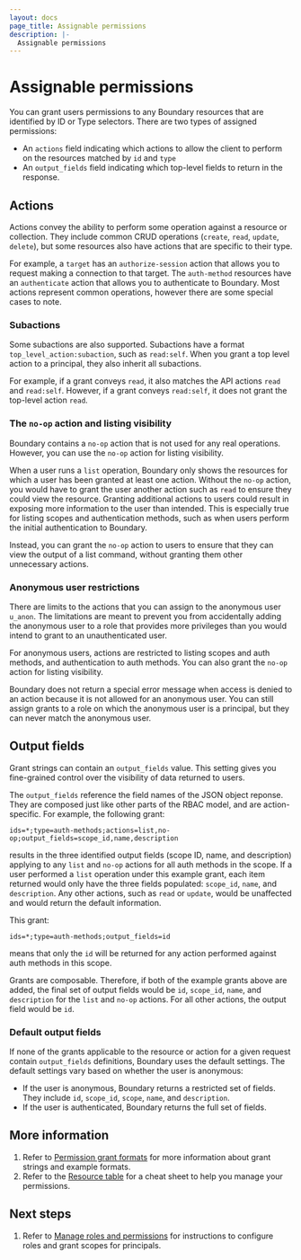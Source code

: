 ```yaml
---
layout: docs
page_title: Assignable permissions
description: |-
  Assignable permissions
---
```


# Assignable permissions

You can grant users permissions to any Boundary resources that are identified by ID or Type selectors.
There are two types of assigned permissions:

- An `actions` field indicating which actions to allow the client to perform on
  the resources matched by `id` and `type`
- An `output_fields` field indicating which top-level fields to return in the
  response.

## Actions

Actions convey the ability to perform some operation against a resource or
collection.
They include common CRUD operations (`create`, `read`, `update`,
`delete`), but some resources also have actions that are specific to their type.

For example, a `target` has an `authorize-session` action that allows you to request
making a connection to that target.
The `auth-method` resources have an `authenticate` action that allows you to authenticate to Boundary.
Most actions represent common operations, however there are some special cases to note.

### Subactions

Some subactions are also supported. Subactions have a format
`top_level_action:subaction`, such as `read:self`.
When you grant a top level action to a principal, they also inherit all subactions.

For example, if a grant conveys `read`, it also matches the API actions `read` and `read:self`.
However, if a grant conveys `read:self`, it does not grant the top-level action `read`.

### The `no-op` action and listing visibility

Boundary contains a `no-op` action that is not used for any real operations.
However, you can use the `no-op` action for listing visibility.

When a user runs a `list` operation, Boundary only shows the resources for which a user has been granted at least one action.
Without the `no-op` action, you would have to grant the user another action such as `read` to ensure they could view the resource.
Granting additional actions to users could result in exposing more information to the user than intended.
This is especially true for listing scopes and authentication methods, such as when users perform the initial authentication to Boundary.

Instead, you can grant the `no-op` action to users to ensure that they can view the output of a list command, without granting them other unnecessary actions.

### Anonymous user restrictions

There are limits to the actions that you can assign to the anonymous user `u_anon`.
The limitations are meant to prevent you from accidentally adding the anonymous user to a role that provides more privileges than you would intend to grant to an unauthenticated user.

For anonymous users, actions are restricted to listing scopes and auth methods,
and authentication to auth methods.
You can also grant the `no-op` action for listing visibility.

Boundary does not return a special error message when access is denied to an action because it is not allowed for an anonymous user.
You can still assign grants to a role on which the anonymous user is a principal, but they can never match the anonymous user.

## Output fields

Grant strings can contain an `output_fields` value. This setting gives you fine-grained
control over the visibility of data returned to users.

The `output_fields` reference the field names of the JSON object reponse.
They are composed just like other parts of the RBAC model, and are action-specific.
For example, the following grant:

`ids=*;type=auth-methods;actions=list,no-op;output_fields=scope_id,name,description`

results in the three identified output fields (scope ID, name, and description) applying to any `list` and `no-op` actions for all auth methods in the scope.
If a user performed a `list` operation under this example grant, each item returned would only have the three fields populated: `scope_id`, `name`, and `description`.
Any other actions, such as `read` or `update`, would be unaffected and would return the default information.

This grant:

`ids=*;type=auth-methods;output_fields=id`

means that only the `id` will be returned for any action performed against auth methods in this scope.

Grants are composable.
Therefore, if both of the example grants above are added, the final set of output fields would be `id`, `scope_id`, `name`, and `description` for the `list` and `no-op` actions.
For all other actions, the output field would be `id`.

### Default output fields

If none of the grants applicable to the resource or action for a given request contain `output_fields` definitions, Boundary uses the default settings.
The default settings vary based on whether the user is anonymous:

- If the user is anonymous, Boundary returns a restricted set of fields.
They include `id`, `scope_id`, `scope`, `name`, and `description`.
- If the user is authenticated, Boundary returns the full set of fields.

## More information

1. Refer to [Permission grant formats](/boundary/docs/configuration/identity-access-management/permission-grant-formats) for more information about grant strings and example formats.
1. Refer to the [Resource table](/boundary/docs/configuration/identity-access-management/resource-table) for a cheat sheet to help you manage your permissions.

## Next steps

1. Refer to [Manage roles and permissions](/boundary/docs/common-workflows/manage-roles) for instructions to configure roles and grant scopes for principals.

